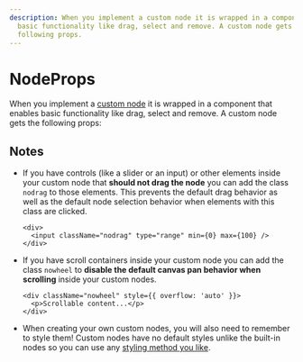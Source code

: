 ```yaml
---
description: When you implement a custom node it is wrapped in a component that enables
  basic functionality like drag, select and remove. A custom node gets the
  following props.
---
```


# NodeProps

When you implement a [custom node](/learn/customization/custom-nodes) it is wrapped in a component that enables basic functionality like drag, select and remove. A custom node gets the following props:

<APIDocs typeName="NodeProps" />

## Notes

- If you have controls (like a slider or an input) or other elements inside your custom node
  that **should not drag the node** you can add the class `nodrag` to those elements.
  This prevents the default drag behavior as well as the default node selection
  behavior when elements with this class are clicked.

  ```svelte filename="CustomNode.svelte"
  <div>
    <input className="nodrag" type="range" min={0} max={100} />
  </div>
  ```

- If you have scroll containers inside your custom node you can add the class
  `nowheel` to **disable the default canvas pan behavior when scrolling** inside
  your custom nodes.

  ```svelte filename="CustomNode.svelte"
  <div className="nowheel" style={{ overflow: 'auto' }}>
    <p>Scrollable content...</p>
  </div>
  ```

- When creating your own custom nodes, you will also need to remember to style
  them! Custom nodes have no default styles unlike the built-in nodes so you
  can use any [styling method you like](/learn/guides/theming).
